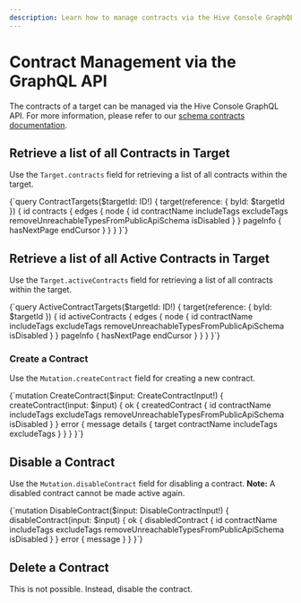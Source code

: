 ```yaml
---
description: Learn how to manage contracts via the Hive Console GraphQL API.
---
```



# Contract Management via the GraphQL API

The contracts of a target can be managed via the Hive Console GraphQL API. For more information,
please refer to our [schema contracts documentation](/docs/schema-registry/contracts).

## Retrieve a list of all Contracts in Target

Use the `Target.contracts` field for retrieving a list of all contracts within the target.

<GraphQLDocumentWithSchema>
{`query ContractTargets($targetId: ID!) {
  target(reference: { byId: $targetId }) {
    id
    contracts {
      edges {
        node {
          id
          contractName
          includeTags
          excludeTags
          removeUnreachableTypesFromPublicApiSchema
          isDisabled
        }
      }
      pageInfo {
        hasNextPage
        endCursor
      }
    }
  }
}`}
</GraphQLDocumentWithSchema>

## Retrieve a list of all Active Contracts in Target

Use the `Target.activeContracts` field for retrieving a list of all contracts within the target.

<GraphQLDocumentWithSchema>
{`query ActiveContractTargets($targetId: ID!) {
  target(reference: { byId: $targetId }) {
    id
    activeContracts {
      edges {
        node {
          id
          contractName
          includeTags
          excludeTags
          removeUnreachableTypesFromPublicApiSchema
          isDisabled
        }
      }
      pageInfo {
        hasNextPage
        endCursor
      }
    }
  }
}`}
</GraphQLDocumentWithSchema>

### Create a Contract

Use the `Mutation.createContract` field for creating a new contract.

<GraphQLDocumentWithSchema>
{`mutation CreateContract($input: CreateContractInput!) {
  createContract(input: $input) {
    ok {
      createdContract {
        id
        contractName
        includeTags
        excludeTags
        removeUnreachableTypesFromPublicApiSchema
        isDisabled
      }
    }
    error {
      message
      details {
        target
        contractName
        includeTags
        excludeTags
      }
    }
  }
}`}
</GraphQLDocumentWithSchema>

## Disable a Contract

Use the `Mutation.disableContract` field for disabling a contract. **Note:** A disabled contract
cannot be made active again.

<GraphQLDocumentWithSchema>
{`mutation DisableContract($input: DisableContractInput!) {
  disableContract(input: $input) {
    ok {
      disabledContract {
        id
        contractName
        includeTags
        excludeTags
        removeUnreachableTypesFromPublicApiSchema
        isDisabled
      }
    }
    error {
      message
    }
  }
}`}
</GraphQLDocumentWithSchema>

## Delete a Contract

This is not possible. Instead, disable the contract.

